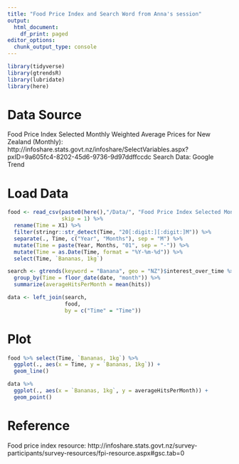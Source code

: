 ```yaml
---
title: "Food Price Index and Search Word from Anna's session"
output:
  html_document:
    df_print: paged
editor_options:
  chunk_output_type: console
---
```


```r
library(tidyverse)
library(gtrendsR)
library(lubridate)
library(here)
```

# Data Source
Food Price Index Selected Monthly Weighted Average Prices for New Zealand (Monthly): http://infoshare.stats.govt.nz/infoshare/SelectVariables.aspx?pxID=9a605fc4-8202-45d6-9736-9d97ddffccdc
Search Data: Google Trend


# Load Data
```r

food <- read_csv(paste0(here(),"/Data/", "Food Price Index Selected Monthly Weighted Average Prices for New Zealand (Monthly).csv"),
                 skip = 1) %>% 
  rename(Time = X1) %>% 
  filter(stringr::str_detect(Time, "20[:digit:][:digit:]M")) %>% 
  separate(., Time, c("Year", "Months"), sep = "M") %>%
  mutate(Time = paste(Year, Months, "01", sep = "-")) %>%
  mutate(Time = as.Date(Time, format = "%Y-%m-%d")) %>% 
  select(Time, `Bananas, 1kg`)

search <- gtrends(keyword = "Banana", geo = "NZ")$interest_over_time %>% 
  group_by(Time = floor_date(date, "month")) %>%
  summarize(averageHitsPerMonth = mean(hits))

data <- left_join(search,
                  food,
                  by = c("Time" = "Time"))


```

# Plot
```r
food %>% select(Time, `Bananas, 1kg`) %>% 
  ggplot(., aes(x = Time, y = `Bananas, 1kg`)) +
  geom_line()

data %>% 
  ggplot(., aes(x = `Bananas, 1kg`, y = averageHitsPerMonth)) +
  geom_point()

```


# Reference
Food price index resource: http://infoshare.stats.govt.nz/survey-participants/survey-resources/fpi-resource.aspx#gsc.tab=0

